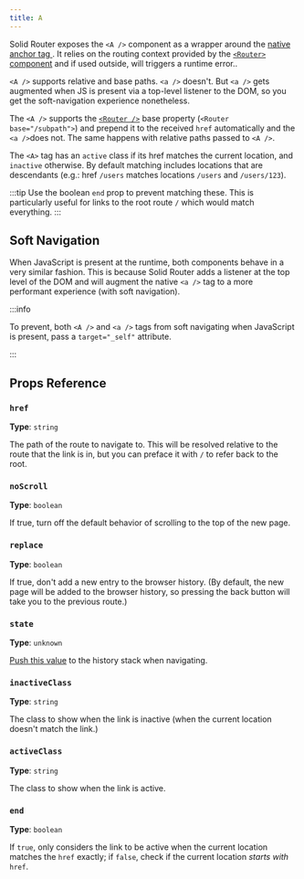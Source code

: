 ```yaml
---
title: A
---
```


Solid Router exposes the `<A />` component as a wrapper around the [native anchor tag ](https://developer.mozilla.org/en-US/docs/Web/HTML/Element/a).
It relies on the routing context provided by the [`<Router>` component](/solid-router/reference/components/router) and if used outside, will triggers a runtime error..

`<A />` supports relative and base paths. `<a />` doesn't. But `<a />` gets augmented
when JS is present via a top-level listener to the DOM, so you get the
soft-navigation experience nonetheless.

The `<A />` supports the [`<Router />`](/solid-router/reference/components/router) base property (`<Router base="/subpath">`) and prepend it to the received `href` automatically and the `<a />`does not.
The same happens with relative paths passed to `<A />`.

The `<A>` tag has an `active` class if its href matches the current location, and `inactive` otherwise.
By default matching includes locations that are descendants (e.g.: href `/users` matches locations `/users` and `/users/123`).

:::tip
	Use the boolean `end` prop to prevent matching these. This is particularly
	useful for links to the root route `/` which would match everything.
:::

## Soft Navigation

When JavaScript is present at the runtime, both components behave in a very similar fashion.
This is because Solid Router adds a listener at the top level of the DOM and will augment the native `<a />` tag to a more performant experience (with soft navigation).

:::info

To prevent, both `<A />` and `<a />` tags from soft navigating when JavaScript is present, pass a `target="_self"` attribute.

:::

## Props Reference

### `href`

**Type**: `string`

The path of the route to navigate to.
This will be resolved relative to the route that the link is in, but you can preface it with `/` to refer back to the root.

### `noScroll`

**Type**: `boolean`

If true, turn off the default behavior of scrolling to the top of the new page.

### `replace`

**Type**: `boolean`

If true, don't add a new entry to the browser history.
(By default, the new page will be added to the browser history, so pressing the back button will take you to the previous route.)

### `state`

**Type**: `unknown`

[Push this value](https://developer.mozilla.org/en-US/docs/Web/API/History/pushState) to the history stack when navigating.

### `inactiveClass`

**Type**: `string`

The class to show when the link is inactive (when the current location doesn't match the link.)

### `activeClass`

**Type**: `string`

The class to show when the link is active.

### `end`

**Type**: `boolean`

If `true`, only considers the link to be active when the current location matches the `href` exactly; if `false`, check if the current location _starts with_ `href`.
